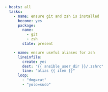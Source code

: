 <CodeSurferLayout>

```yaml 6:8 subtitle="inline style for package related modules"
- hosts: all
  tasks:
    - name: ensure git and zsh is installed
      become: yes
      package:
        name:
          - git
          - zsh
        state: present

    - name: ensure useful aliases for zsh
      lineinfile:
        create: yes
        dest: "{{ ansible_user_dir }}/.zshrc"
        line: "alias {{ item }}"
      loop:
        - "dog=cat"
        - "yolo=sudo"
```

```diff 15:18 subtitle="regular style with loop/item"
```

</CodeSurferLayout>
